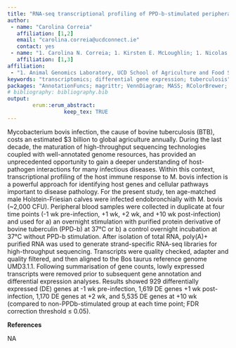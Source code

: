 ```yaml
---
title: "RNA-seq transcriptional profiling of PPD-b-stimulated peripheral blood from cattle infected with Mycobacterium bovis"
author:
 - name: "Carolina Correia"
   affiliation: [1,2]
   email: "carolina.correia@ucdconnect.ie"
   contact: yes
 - name: "1. Carolina N. Correia; 1. Kirsten E. McLoughlin; 1. Nicolas C. Nalpas; 1. David A. Magee; 1. John A. Browne1; 1. Kate E. Killick; 2. H. Martin Vordermeier; 2. Bernardo Villarreal-Ramos; 3. Stephen V. Gordon; 1. David E. MacHugh"
   affiliation: [1,3]
affiliation:
 - "1. Animal Genomics Laboratory, UCD School of Agriculture and Food Science, University College Dublin, Ireland; 2. Animal and Plant Health Agency, United Kingdom; 3. UCD School of Veterinary Medicine, University College Dublin, Ireland"
keywords: "transcriptomics; differential gene expression; tuberculosis"
packages: "AnnotationFuncs; magrittr; VennDiagram; MASS; RColorBrewer; svglite; org.Bt.eg.db; dplyr; edgeR; limma; extrafont; ggplot2; gridExtra"
# bibliography: bibliography.bib
output:  
        erum::erum_abstract:
                  keep_tex: TRUE
---
```


Mycobacterium bovis infection, the cause of bovine tuberculosis (BTB),
costs an estimated $3 billion to global agriculture annually. During the
last decade, the maturation of high-throughput sequencing technologies
coupled with well-annotated genome resources, has provided an
unprecedented opportunity to gain a deeper understanding of
host-pathogen interactions for many infectious diseases. Within this
context, transcriptional profiling of the host immune response to M.
bovis infection is a powerful approach for identifying host genes and
cellular pathways important to disease pathology. For the present study,
ten age-matched male Holstein-Friesian calves were infected
endobronchially with M. bovis (~2,000 CFU). Peripheral blood samples
were collected in duplicate at four time points (-1 wk pre-infection, +1
wk, +2 wk, and +10 wk post-infection) and used for a) an overnight
stimulation with purified protein derivative of bovine tuberculin
(PPD-b) at 37°C or b) a control overnight incubation at 37°C without
PPD-b stimulation. After isolation of total RNA, poly(A)+ purified RNA
was used to generate strand-specific RNA-seq libraries for
high-throughput sequencing. Transcripts were quality checked, adapter
and quality filtered, and then aligned to the Bos taurus reference
genome UMD3.1.1. Following summarisation of gene counts, lowly expressed
transcripts were removed prior to subsequent gene annotation and
differential expression analyses. Results showed 929 differentially
expressed (DE) genes at -1 wk pre-infection, 1,619 DE genes +1 wk
post-infection, 1,170 DE genes at +2 wk, and 5,535 DE genes at +10 wk
(compared to non-PPDb-stimulated group at each time point; FDR
correction threshold ≤ 0.05).

**References**

NA
